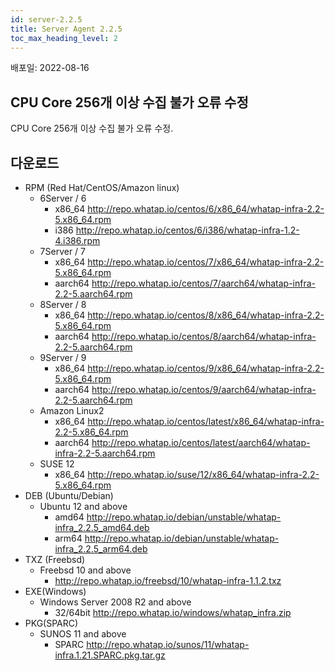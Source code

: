 ```yaml
---
id: server-2.2.5
title: Server Agent 2.2.5
toc_max_heading_level: 2
---
```


배포일: 2022-08-16

## CPU Core 256개 이상 수집 불가 오류 수정 

CPU Core 256개 이상 수집 불가 오류 수정.

## 다운로드

* RPM (Red Hat/CentOS/Amazon linux)
  * 6Server / 6 
    * x86_64 http://repo.whatap.io/centos/6/x86_64/whatap-infra-2.2-5.x86_64.rpm 
    * i386 http://repo.whatap.io/centos/6/i386/whatap-infra-1.2-4.i386.rpm
  * 7Server / 7 
    * x86_64 http://repo.whatap.io/centos/7/x86_64/whatap-infra-2.2-5.x86_64.rpm 
    * aarch64 http://repo.whatap.io/centos/7/aarch64/whatap-infra-2.2-5.aarch64.rpm
  * 8Server / 8 
    * x86_64 http://repo.whatap.io/centos/8/x86_64/whatap-infra-2.2-5.x86_64.rpm 
    * aarch64 http://repo.whatap.io/centos/8/aarch64/whatap-infra-2.2-5.aarch64.rpm
  * 9Server / 9 
    * x86_64 http://repo.whatap.io/centos/9/x86_64/whatap-infra-2.2-5.x86_64.rpm 
    * aarch64 http://repo.whatap.io/centos/9/aarch64/whatap-infra-2.2-5.aarch64.rpm
  * Amazon Linux2
    * x86_64 http://repo.whatap.io/centos/latest/x86_64/whatap-infra-2.2-5.x86_64.rpm 
    * aarch64 http://repo.whatap.io/centos/latest/aarch64/whatap-infra-2.2-5.aarch64.rpm
  * SUSE 12
    * x86_64 http://repo.whatap.io/suse/12/x86_64/whatap-infra-2.2-5.x86_64.rpm
* DEB (Ubuntu/Debian)
  * Ubuntu 12 and above
    * amd64 http://repo.whatap.io/debian/unstable/whatap-infra_2.2.5_amd64.deb
    * arm64 http://repo.whatap.io/debian/unstable/whatap-infra_2.2.5_arm64.deb
* TXZ (Freebsd)
  * Freebsd 10 and above
    * http://repo.whatap.io/freebsd/10/whatap-infra-1.1.2.txz
* EXE(Windows)
  * Windows Server 2008 R2 and above
    * 32/64bit http://repo.whatap.io/windows/whatap_infra.zip
* PKG(SPARC)
  * SUNOS 11 and above
    * SPARC http://repo.whatap.io/sunos/11/whatap-infra.1.21.SPARC.pkg.tar.gz